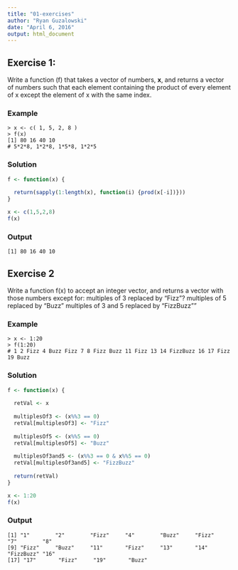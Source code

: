 ```yaml
---
title: "01-exercises"
author: "Ryan Guzalowski"
date: "April 6, 2016"
output: html_document
---
```



## Exercise 1:

Write a function (f) that takes a vector of numbers, **x**, and returns a vector of numbers such that each element containing the product of every element of x except the element of x with the same index. 


### Example 

    > x <- c( 1, 5, 2, 8 ) 
    > f(x) 
    [1] 80 16 40 10
    # 5*2*8, 1*2*8, 1*5*8, 1*2*5  


### Solution 

```r
f <- function(x) {
  
  return(sapply(1:length(x), function(i) {prod(x[-i])}))
}

x <- c(1,5,2,8)
f(x)
```
### Output

    [1] 80 16 40 10

## Exercise 2

Write a function f(x) to accept an integer vector, and returns a vector with those numbers except for: 
   multiples of 3 replaced by "Fizz"? 
   multiples of 5 replaced by "Buzz" 
   multiples of 3 and 5 replaced by "FizzBuzz""
   
### Example

    > x <- 1:20
    > f(1:20) 
    # 1 2 Fizz 4 Buzz Fizz 7 8 Fizz Buzz 11 Fizz 13 14 FizzBuzz 16 17 Fizz 19 Buzz


### Solution

```r
f <- function(x) {
  
  retVal <- x
  
  multiplesOf3 <- (x%%3 == 0)
  retVal[multiplesOf3] <- "Fizz"
  
  multiplesOf5 <- (x%%5 == 0)
  retVal[multiplesOf5] <- "Buzz"
  
  multiplesOf3and5 <- (x%%3 == 0 & x%%5 == 0)
  retVal[multiplesOf3and5] <- "FizzBuzz"
  
  return(retVal)
}

x <- 1:20
f(x)
```

### Output

    [1] "1"        "2"        "Fizz"     "4"        "Buzz"     "Fizz"     "7"        "8"       
    [9] "Fizz"     "Buzz"     "11"       "Fizz"     "13"       "14"       "FizzBuzz" "16"      
    [17] "17"       "Fizz"     "19"       "Buzz"   

